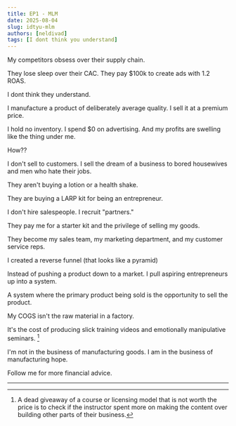 ```yaml
---
title: EP1 - MLM
date: 2025-08-04
slug: idtyu-mlm
authors: [neldivad]
tags: [I dont think you understand]
---
```


My competitors obsess over their supply chain.

They lose sleep over their CAC. They pay $100k to create ads with 1.2 ROAS.

I dont think they understand. 

<!--truncate-->

I manufacture a product of deliberately average quality. I sell it at a premium price. 

I hold no inventory. I spend $0 on advertising. And my profits are swelling like the thing under me.

How??

I don't sell to customers. I sell the dream of a business to bored housewives and men who hate their jobs.

They aren't buying a lotion or a health shake.

They are buying a LARP kit for being an entrepreneur.

I don't hire salespeople. I recruit "partners."

They pay me for a starter kit and the privilege of selling my goods.

They become my sales team, my marketing department, and my customer service reps.

I created a reverse funnel (that looks like a pyramid)

Instead of pushing a product down to a market. I pull aspiring entrepreneurs up into a system.

A system where the primary product being sold is the opportunity to sell the product.

My COGS isn't the raw material in a factory. 

It's the cost of producing slick training videos and emotionally manipulative seminars. [^1]

I'm not in the business of manufacturing goods. I am in the business of manufacturing hope.

Follow me for more financial advice.

---
[^1]: A dead giveaway of a course or licensing model that is not worth the price is to check if the instructor spent more on making the content over building other parts of their business. 